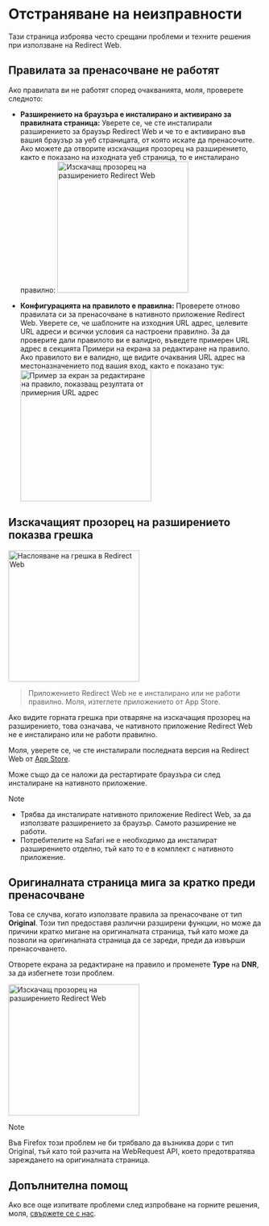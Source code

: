 
# Отстраняване на неизправности

Тази страница изброява често срещани проблеми и техните решения при използване на Redirect Web.

<TOCInline toc={toc} />

## Правилата за пренасочване не работят

Ако правилата ви не работят според очакванията, моля, проверете следното:

- **Разширението на браузъра е инсталирано и активирано за правилната страница:** Уверете се, че сте инсталирали разширението за браузър Redirect Web и че то е активирано във вашия браузър за уеб страницата, от която искате да пренасочите. Ако можете да отворите изскачащия прозорец на разширението, както е показано на изходната уеб страница, то е инсталирано правилно:
    <Image src={ExtensionPopup} alt="Изскачащ прозорец на разширението Redirect Web" width="260" hasShadow/>

- **Конфигурацията на правилото е правилна:** Проверете отново правилата си за пренасочване в нативното приложение Redirect Web. Уверете се, че шаблоните на изходния URL адрес, целевите URL адреси и всички условия са настроени правилно. За да проверите дали правилото ви е валидно, въведете примерен URL адрес в секцията Примери на екрана за редактиране на правило. Ако правилото ви е валидно, ще видите очаквания URL адрес на местоназначението под вашия вход, както е показано тук:
    <Image src={RuleEditExampleResult} alt="Пример за екран за редактиране на правило, показващ резултата от примерния URL адрес" width="260" hasShadow/>

## Изскачащият прозорец на разширението показва грешка

<Image src={ErrorOverlay} alt="Наслояване на грешка в Redirect Web" width="260" hasShadow hasRoundedCorners/>

> Приложението Redirect Web не е инсталирано или не работи правилно.
> Моля, изтеглете приложението от App Store.

Ако видите горната грешка при отваряне на изскачащия прозорец на разширението, това означава, че нативното приложение Redirect Web не е инсталирано или не работи правилно.

Моля, уверете се, че сте инсталирали последната версия на Redirect Web от [App Store](https://apps.apple.com/app/id1571283503).

Може също да се наложи да рестартирате браузъра си след инсталиране на нативното приложение.

> [!NOTE]
> * Трябва да инсталирате нативното приложение Redirect Web, за да използвате разширението за браузър. Самото разширение не работи.
> * Потребителите на Safari не е необходимо да инсталират разширението отделно, тъй като то е в комплект с нативното приложение.

## Оригиналната страница мига за кратко преди пренасочване

Това се случва, когато използвате правила за пренасочване от тип **Original**. Този тип предоставя различни разширени функции, но може да причини кратко мигане на оригиналната страница, тъй като може да позволи на оригиналната страница да се зареди, преди да извърши пренасочването.

Отворете екрана за редактиране на правило и променете **Type** на **DNR**, за да избегнете този проблем.

<Image src={EditRuleDnr} alt="Изскачащ прозорец на разширението Redirect Web" height="260" hasShadow hasRoundedCorners/>

> [!NOTE]
> Във Firefox този проблем не би трябвало да възниква дори с тип Original, тъй като той разчита на WebRequest API, което предотвратява зареждането на оригиналната страница.

## Допълнителна помощ

Ако все още изпитвате проблеми след изпробване на горните решения, моля, [свържете се с нас](/contact-us).
